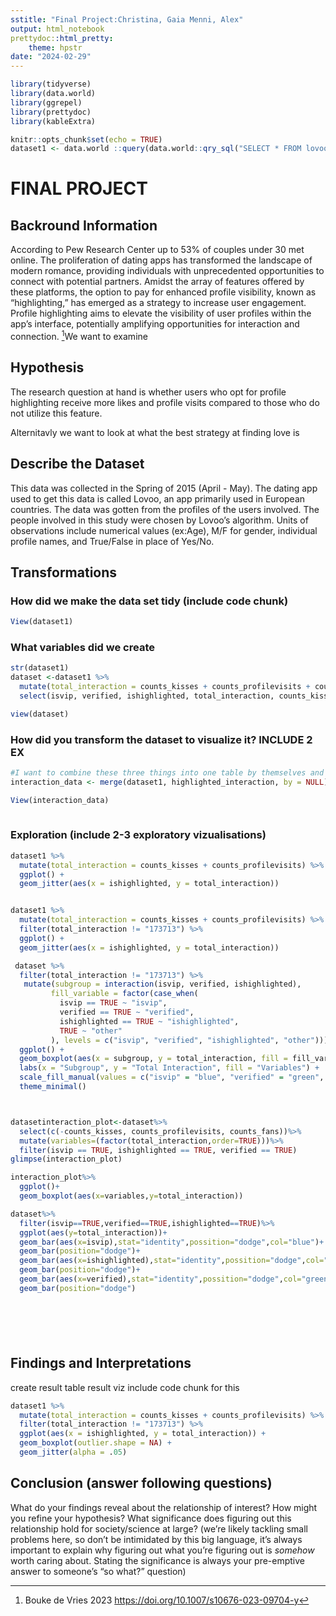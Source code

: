 ```yaml
---
sstitle: "Final Project:Christina, Gaia Menni, Alex"
output: html_notebook
prettydoc::html_pretty:
    theme: hpstr
date: "2024-02-29"
---
```


```r
library(tidyverse)
library(data.world)
library(ggrepel)
library(prettydoc)
library(kableExtra)

```

```r
knitr::opts_chunk$set(echo = TRUE)
dataset1 <- data.world ::query(data.world::qry_sql("SELECT * FROM lovoo_v3_users_api_results"), dataset = "https://data.world/jfreex/dating-app-user-profiles-stats-lovoo-v3")

```
# FINAL PROJECT

## Backround Information 

According to Pew Research Center up to 53% of couples under 30 met online. The proliferation of dating apps has transformed the landscape of modern romance, providing individuals with unprecedented opportunities to connect with potential partners. Amidst the array of features offered by these platforms, the option to pay for enhanced profile visibility, known as "highlighting," has emerged as a strategy to increase user engagement. Profile highlighting aims to elevate the visibility of user profiles within the app's interface, potentially amplifying opportunities for interaction and connection. ^[Bouke de Vries 2023 <https://doi.org/10.1007/s10676-023-09704-y>]We want to examine  

## Hypothesis
The research question at hand is whether users who opt for profile highlighting receive more likes and profile visits compared to those who do not utilize this feature.

Alternitavly we want to look at what the best strategy at finding love is




## Describe the Dataset

This data was collected in the Spring of 2015 (April - May). The dating app used to get this data is called Lovoo, an app primarily used in European countries. The data was gotten from the profiles of the users involved. The people involved in this study were chosen by Lovoo's algorithm. Units of observations include numerical values (ex:Age), M/F for gender, individual profile names, and True/False in place of Yes/No. 


## Transformations
### How did we make the data set tidy (include code chunk)
```r
View(dataset1)
```

### What variables did we create
```r
str(dataset1)
dataset <-dataset1 %>%
  mutate(total_interaction = counts_kisses + counts_profilevisits + counts_fans)%>%
  select(isvip, verified, ishighlighted, total_interaction, counts_kisses, counts_profilevisits, counts_fans)

view(dataset)


```

### How did you transform the dataset to visualize it? INCLUDE 2 EX
```r
#I want to combine these three things into one table by themselves and arrange in decending order 
interaction_data <- merge(dataset1, highlighted_interaction, by = NULL)

View(interaction_data)
  
```

### Exploration (include 2-3 exploratory vizualisations)
```r
dataset1 %>%
  mutate(total_interaction = counts_kisses + counts_profilevisits) %>%
  ggplot() +
  geom_jitter(aes(x = ishighlighted, y = total_interaction))


dataset1 %>%
  mutate(total_interaction = counts_kisses + counts_profilevisits) %>%
  filter(total_interaction != "173713") %>%
  ggplot() +
  geom_jitter(aes(x = ishighlighted, y = total_interaction))

 dataset %>%
  filter(total_interaction != "173713") %>%
   mutate(subgroup = interaction(isvip, verified, ishighlighted),
         fill_variable = factor(case_when(
           isvip == TRUE ~ "isvip",
           verified == TRUE ~ "verified",
           ishighlighted == TRUE ~ "ishighlighted",
           TRUE ~ "other"
         ), levels = c("isvip", "verified", "ishighlighted", "other"))) %>%
  ggplot() + 
  geom_boxplot(aes(x = subgroup, y = total_interaction, fill = fill_variable)) +
  labs(x = "Subgroup", y = "Total Interaction", fill = "Variables") +
  scale_fill_manual(values = c("isvip" = "blue", "verified" = "green", "ishighlighted" = "red", "other" = "gray")) +
  theme_minimal()



datasetinteraction_plot<-dataset%>%
  select(c(-counts_kisses, counts_profilevisits, counts_fans))%>%
  mutate(variables=(factor(total_interaction,order=TRUE)))%>%
  filter(isvip == TRUE, ishighlighted == TRUE, verified == TRUE)
glimpse(interaction_plot)

interaction_plot%>%
  ggplot()+
  geom_boxplot(aes(x=variables,y=total_interaction))

dataset%>%
  filter(isvip==TRUE,verified==TRUE,ishighlighted==TRUE)%>%
  ggplot(aes(y=total_interaction))+
  geom_bar(aes(x=isvip),stat="identity",possition="dodge",col="blue")+
  geom_bar(position="dodge")+
  geom_bar(aes(x=ishighlighted),stat="identity",possition="dodge",col="red")+
  geom_bar(position="dodge")+
  geom_bar(aes(x=verified),stat="identity",possition="dodge",col="green")+
  geom_bar(position="dodge")







```

## Findings and Interpretations
create result table
result viz include code chunk for this
```r
dataset1 %>%
  mutate(total_interaction = counts_kisses + counts_profilevisits) %>% 
  filter(total_interaction != "173713") %>% 
  ggplot(aes(x = ishighlighted, y = total_interaction)) +
  geom_boxplot(outlier.shape = NA) +
  geom_jitter(alpha = .05)
```

## Conclusion (answer following questions)
What do your findings reveal about the relationship of interest?
How might you refine your hypothesis?
What significance does figuring out this relationship hold for society/science at large? (we’re likely tackling small problems here, so don’t be intimidated by this big language, it’s always important to explain why figuring out what you’re figuring out is *somehow* worth caring about. Stating the significance is always your pre-emptive answer to someone’s “so what?” question)


